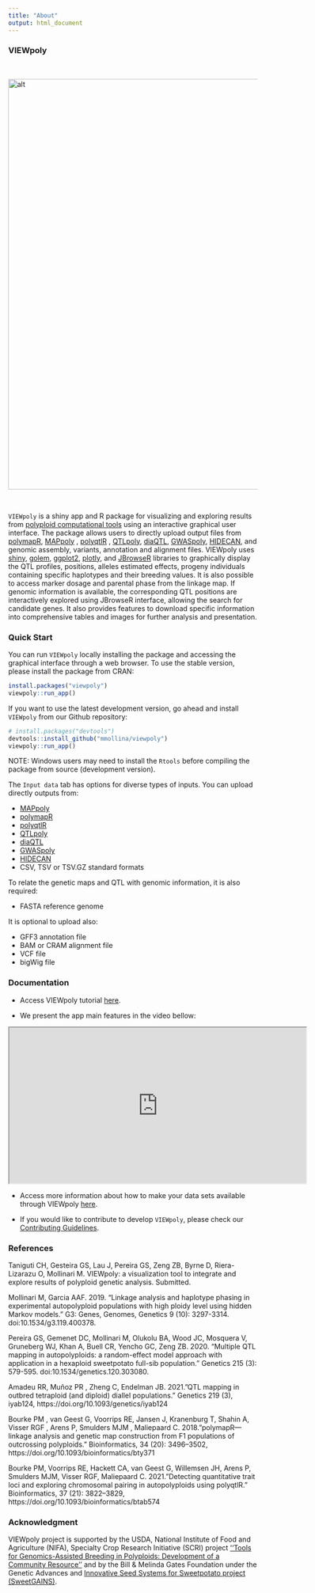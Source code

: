 ---
title: "About"
output: html_document
---

### VIEWpoly

<br />

<div><img src="www/flow_chart.png" alt="alt" align="center" style="width:800px;height:830px;"></div>

<br />

`VIEWpoly` is a shiny app and R package for visualizing and exploring results from [polyploid computational tools](https://www.polyploids.org/) using an interactive graphical user interface. The package allows users to directly upload output files from [polymapR](https://cran.r-project.org/web/packages/polymapR/index.html), [MAPpoly](https://cran.r-project.org/web/packages/mappoly/index.html) , [polyqtlR](https://cran.r-project.org/web/packages/polyqtlR/index.html) , [QTLpoly](https://cran.r-project.org/web/packages/qtlpoly/index.html), 
[diaQTL](https://github.com/jendelman/diaQTL), [GWASpoly](https://github.com/jendelman/GWASpoly), [HIDECAN](https://cran.r-project.org/web/packages/hidecan/index.html), and genomic assembly, variants, annotation and alignment files. VIEWpoly uses [shiny](https://cran.r-project.org/web/packages/shiny/index.html), [golem](https://cran.r-project.org/web/packages/golem/index.html), [ggplot2](https://cran.r-project.org/web/packages/ggplot2/index.html), [plotly](https://cran.r-project.org/web/packages/plotly/index.html), and [JBrowseR](https://cran.r-project.org/web/packages/JBrowseR/index.html) libraries to graphically display the QTL profiles, positions, alleles estimated effects, progeny individuals containing specific haplotypes and their breeding values. It is also possible to access marker dosage and parental phase from the linkage map. If genomic information is available, the corresponding QTL positions are interactively explored using JBrowseR interface, allowing the search for candidate genes. It also provides features to download specific information into comprehensive tables and images for further analysis and presentation.

### Quick Start

You can run `VIEWpoly` locally installing the package and accessing the graphical interface through a web browser. To use the stable version, please install the package from CRAN:

```{r}
install.packages("viewpoly")
viewpoly::run_app()
```

If you want to use the latest development version, go ahead and install `VIEWpoly` from our Github repository:

```{r}
# install.packages("devtools")
devtools::install_github("mmollina/viewpoly")
viewpoly::run_app()
```

NOTE: Windows users may need to install the `Rtools` before compiling the package from source (development version).

The `Input data` tab has options for diverse types of inputs. You can upload directly outputs from:

* [MAPpoly](https://cran.r-project.org/web/packages/mappoly/index.html)
* [polymapR](https://cran.r-project.org/web/packages/polymapR/index.html)
* [polyqtlR](https://cran.r-project.org/web/packages/polyqtlR/index.html)
* [QTLpoly](https://cran.r-project.org/web/packages/qtlpoly/index.html)
* [diaQTL](https://github.com/jendelman/diaQTL)
* [GWASpoly](https://github.com/jendelman/GWASpoly)
* [HIDECAN](https://cran.r-project.org/web/packages/hidecan/index.html)
* CSV, TSV or TSV.GZ standard formats

To relate the genetic maps and QTL with genomic information, it is also required:

* FASTA reference genome

It is optional to upload also: 

* GFF3 annotation file
* BAM or CRAM alignment file
* VCF file
* bigWig file

### Documentation

* Access VIEWpoly tutorial [here](https://cristianetaniguti.github.io/viewpoly_vignettes/VIEWpoly_tutorial.html).

* We present the app main features in the video bellow:

<iframe width="600" height="315"
src="https://www.youtube.com/embed/OBt_jebhfeY">
</iframe> 

* Access more information about how to make your data sets available through VIEWpoly [here](https://cristianetaniguti.github.io/viewpoly_vignettes/Publish_data_VIEWpoly.html).

* If you would like to contribute to develop `VIEWpoly`, please check our [Contributing Guidelines](https://cristianetaniguti.github.io/viewpoly_vignettes/Contributing_guidelines.html).

### References

Taniguti CH, Gesteira GS, Lau J, Pereira GS, Zeng ZB, Byrne D, Riera-Lizarazu O, Mollinari M. VIEWpoly: a visualization tool to integrate and explore results of polyploid genetic analysis. Submitted.

Mollinari M, Garcia AAF. 2019. “Linkage analysis and haplotype phasing in experimental autopolyploid populations with high ploidy level using hidden Markov models.” G3: Genes, Genomes, Genetics 9 (10): 3297-3314. doi:10.1534/g3.119.400378.

Pereira GS, Gemenet DC, Mollinari M, Olukolu BA, Wood JC, Mosquera V, Gruneberg WJ, Khan A, Buell CR, Yencho GC, Zeng ZB. 2020. “Multiple QTL mapping in autopolyploids: a random-effect model approach with application in a hexaploid sweetpotato full-sib population.” Genetics 215 (3): 579-595. doi:10.1534/genetics.120.303080.

Amadeu RR, Muñoz PR , Zheng C, Endelman JB. 2021."QTL mapping in outbred tetraploid (and diploid) diallel populations." Genetics 219 (3), iyab124, https://doi.org/10.1093/genetics/iyab124

Bourke PM , van Geest G, Voorrips RE, Jansen J, Kranenburg T, Shahin A, Visser RGF , Arens P, Smulders MJM , Maliepaard C. 2018."polymapR—linkage analysis and genetic map construction from F1 populations of outcrossing polyploids." Bioinformatics, 34 (20): 3496–3502, https://doi.org/10.1093/bioinformatics/bty371

Bourke PM, Voorrips RE, Hackett CA, van Geest G, Willemsen JH, Arens P, Smulders MJM, Visser RGF, Maliepaard C. 2021."Detecting quantitative trait loci and exploring chromosomal pairing in autopolyploids using polyqtlR." Bioinformatics, 37 (21): 3822–3829, https://doi.org/10.1093/bioinformatics/btab574

### Acknowledgment

VIEWpoly project is supported by the USDA, National Institute of Food and Agriculture (NIFA), Specialty Crop Research Initiative (SCRI) project [‘‘Tools for Genomics-Assisted Breeding in Polyploids: Development of a Community Resource’’](https://www.polyploids.org/)  and by the Bill & Melinda Gates Foundation under the Genetic Advances and [Innovative Seed Systems for Sweetpotato project (SweetGAINS)](https://cgspace.cgiar.org/handle/10568/106838).
